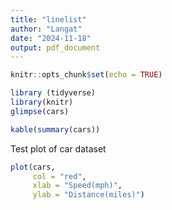 ```yaml
---
title: "linelist"
author: "Langat"
date: "2024-11-18"
output: pdf_document
---
```


```r
knitr::opts_chunk$set(echo = TRUE)
```

```r
library (tidyverse)
library(knitr)
glimpse(cars)

```
```r
kable(summary(cars))
```
Test plot of car dataset
```r
plot(cars,
     col = "red",
     xlab = "Speed(mph)",
     ylab = "Distance(miles)")
```

